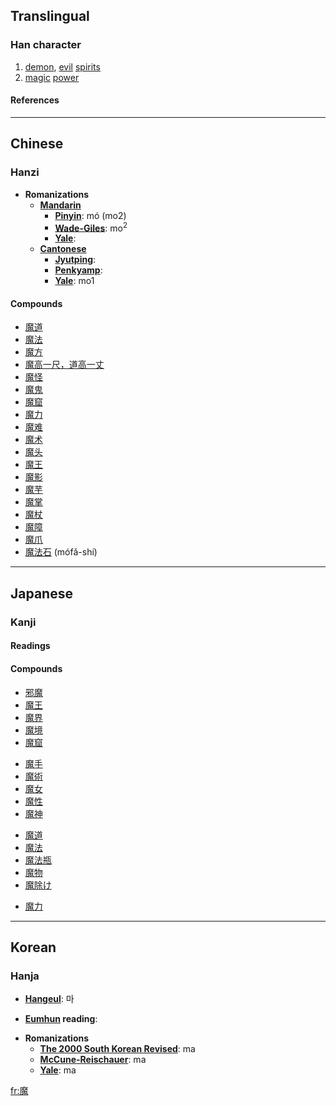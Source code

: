 ==Translingual==
===Han character===
{{Han char|rn=194|rad=鬼|as=11|sn=21|four=0021<sub>3</sub>|canj=戈金竹山戈 (ICHUI), 戈木竹山戈 (IDHUI)}}
# [[demon]], [[evil]] [[spirits]]
# [[magic]] [[power]]
====References====
{{Han ref|kx=1462.670|dkj=45906|dj=1997.020|hdz=74436.110|uh=9B54|ud=39764|bh=C55D|bd=50525}}
----

==Chinese==
===Hanzi===


* '''Romanizations'''
** '''[[Mandarin]]'''
*** '''[[Pinyin]]''': mó (mo2)
*** '''[[Wade-Giles]]''': mo<sup>2</sup>
*** '''[[Yale]]''': 
** '''[[Cantonese]]'''
*** '''[[Jyutping]]''':
*** '''[[Penkyamp]]''': 
*** '''[[Yale]]''': mo1

====Compounds====
*[[魔道]]
*[[魔法]]
*[[魔方]]
*[[魔高一尺，道高一丈]]
*[[魔怪]]
*[[魔鬼]]
*[[魔窟]]
*[[魔力]]
*[[魔难]]
*[[魔术]]
*[[魔头]]
*[[魔王]]
*[[魔影]]
*[[魔芋]]
*[[魔掌]]
*[[魔杖]]
*[[魔障]]
*[[魔爪]]
*[[魔法石]] (mófǎ-shí)


----

==Japanese==
===Kanji===
{{ja-kanji|grade=c|rs=鬼11}}
====Readings====
{{ja-readings|on=[[ま]] (ma), [[ば]] (ba)|kun=[[まもの]] (mamono)}}

====Compounds====
{{top4}}
*[[邪魔]]
*[[魔王]]
*[[魔界]]
*[[魔境]]
*[[魔窟]]
{{mid4}}
*[[魔手]]
*[[魔術]]
*[[魔女]]
*[[魔性]]
*[[魔神]]
{{mid4}}
*[[魔道]]
*[[魔法]]
*[[魔法瓶]]
*[[魔物]]
*[[魔除け]]
{{mid4}}
*[[魔力]]
{{bottom}}

----

==Korean==
===Hanja===

* '''[[Hangeul]]''': 마

* '''[[Eumhun]] reading''': 

* '''Romanizations'''
** '''[[The 2000 South Korean Revised Romanization|The 2000 South Korean Revised]]''': ma
** '''[[McCune-Reischauer]]''': ma
** '''[[Yale]]''': ma


[[fr:魔]]